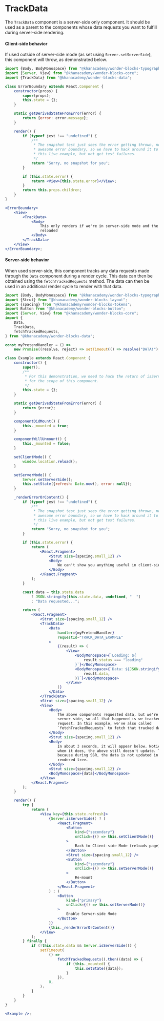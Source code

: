 
<Meta
    title="Packages / Data / Exports / TrackData"
    component={TrackData}
/>

# TrackData

The `TrackData` component is a server-side only component. It should be used as
a parent to the components whose data requests you want to fulfill during
server-side rendering.

#### Client-side behavior

If used outside of server-side mode (as set using `Server.setServerSide`), this
component will throw, as demonstrated below.

```jsx
import {Body, BodyMonospace} from "@khanacademy/wonder-blocks-typography";
import {Server, View} from "@khanacademy/wonder-blocks-core";
import {TrackData} from "@khanacademy/wonder-blocks-data";

class ErrorBoundary extends React.Component {
    constructor(props) {
        super(props);
        this.state = {};
    }

    static getDerivedStateFromError(error) {
        return {error: error.message};
    }

    render() {
        if (typeof jest !== "undefined") {
            /**
             * The snapshot test just sees the error getting thrown, not the
             * awesome error boundary, so we have to hack around it to keep
             * this live example, but not get test failures.
             */
            return "Sorry, no snapshot for you";
        }

        if (this.state.error) {
            return <View>{this.state.error}</View>;
        }
        return this.props.children;
    }
}

<ErrorBoundary>
    <View>
        <TrackData>
            <Body>
                This only renders if we're in server-side mode and the page hot
                reloaded
            </Body>
        </TrackData>
    </View>
</ErrorBoundary>;
```

#### Server-side behavior

When used server-side, this component tracks any data requests made through
the `Data` component during a render cycle. This data can then be obtained
using the `fetchTrackedRequests` method. The data can then be used in an
additional render cycle to render with that data.

```jsx
import {Body, BodyMonospace} from "@khanacademy/wonder-blocks-typography";
import {Strut} from "@khanacademy/wonder-blocks-layout";
import {spacing} from "@khanacademy/wonder-blocks-tokens";
import Button from "@khanacademy/wonder-blocks-button";
import {Server, View} from "@khanacademy/wonder-blocks-core";
import {
    Data,
    TrackData,
    fetchTrackedRequests,
} from "@khanacademy/wonder-blocks-data";

const myPretendHandler = () =>
    new Promise((resolve, reject) => setTimeout(() => resolve("DATA!"), 3000));

class Example extends React.Component {
    constructor() {
        super();
        /**
         * For this demonstration, we need to hack the return of isServerSide solely
         * for the scope of this component.
         */
        this.state = {};
    }

    static getDerivedStateFromError(error) {
        return {error};
    }

    componentDidMount() {
        this._mounted = true;
    }

    componentWillUnmount() {
        this._mounted = false;
    }

    setClientMode() {
        window.location.reload();
    }

    setServerMode() {
        Server.setServerSide();
        this.setState({refresh: Date.now(), error: null});
    }

    _renderErrorOrContent() {
        if (typeof jest !== "undefined") {
            /**
             * The snapshot test just sees the error getting thrown, not the
             * awesome error boundary, so we have to hack around it to keep
             * this live example, but not get test failures.
             */
            return "Sorry, no snapshot for you";
        }

        if (this.state.error) {
            return (
                <React.Fragment>
                    <Strut size={spacing.small_12} />
                    <Body>
                        We can't show you anything useful in client-side mode
                    </Body>
                </React.Fragment>
            );
        }

        const data = this.state.data
            ? JSON.stringify(this.state.data, undefined, "  ")
            : "Data requested...";

        return (
            <React.Fragment>
                <Strut size={spacing.small_12} />
                <TrackData>
                    <Data
                        handler={myPretendHandler}
                        requestId="TRACK_DATA_EXAMPLE"
                    >
                        {(result) => (
                            <View>
                                <BodyMonospace>{`Loading: ${
                                    result.status === "loading"
                                }`}</BodyMonospace>
                                <BodyMonospace>{`Data: ${JSON.stringify(
                                    result.data,
                                )}`}</BodyMonospace>
                            </View>
                        )}
                    </Data>
                </TrackData>
                <Strut size={spacing.small_12} />
                <View>
                    <Body>
                        The above components requested data, but we're
                        server-side, so all that happened is we tracked the
                        request. In this example, we've also called
                        `fetchTrackedRequests` to fetch that tracked data.
                    </Body>
                    <Strut size={spacing.small_12} />
                    <Body>
                        In about 3 seconds, it will appear below. Notice that
                        when it does, the above still doesn't update. That's
                        because during SSR, the data is not updated in the
                        rendered tree.
                    </Body>
                    <Strut size={spacing.small_12} />
                    <BodyMonospace>{data}</BodyMonospace>
                </View>
            </React.Fragment>
        );
    }

    render() {
        try {
            return (
                <View key={this.state.refresh}>
                    {Server.isServerSide() ? (
                        <React.Fragment>
                            <Button
                                kind={"secondary"}
                                onClick={() => this.setClientMode()}
                            >
                                Back to Client-side Mode (reloads page)
                            </Button>
                            <Strut size={spacing.small_12} />
                            <Button
                                kind={"secondary"}
                                onClick={() => this.setServerMode()}
                            >
                                Re-mount
                            </Button>
                        </React.Fragment>
                    ) : (
                        <Button
                            kind={"primary"}
                            onClick={() => this.setServerMode()}
                        >
                            Enable Server-side Mode
                        </Button>
                    )}
                    {this._renderErrorOrContent()}
                </View>
            );
        } finally {
            if (!this.state.data && Server.isServerSide()) {
                setTimeout(
                    () =>
                        fetchTrackedRequests().then((data) => {
                            if (this._mounted) {
                                this.setState({data});
                            }
                        }),
                    0,
                );
            }
        }
    }
}

<Example />;
```
